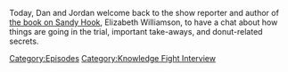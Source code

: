 {{DEFAULTSORT:
    #_EPISODE_0710:Elizabeth Williamson Returns
}}{{Episode
    | title           = Elizabeth Williamson Returns
    | caption         = Listen to this episode on [https://knowledgefight.libsyn.com/710-elizabeth-williamson-returns Libsyn] [https://open.spotify.com/episode/4E3w2vFmQWOFAPrVqS1xop Spotify], Read the [[Transcript/710: Elizabeth Williamson Returns|Unofficial Transcript]]
    | episodeNumber   = 710
    | length          = 01:09:57
    | airDate         = August 2, 2022
    | episodeType     = [[:Category:Knowledge Fight Interview|Knowledge Fight Interview]]
    | previousEpisode = [[709: 2 Dan's 2 War]]
    | nextEpisode     = [[711: August 2, 2022]]
}}

{{Stub}}

Today, Dan and Jordan welcome back to the show reporter and author of [https://www.penguinrandomhouse.com/books/624175/sandy-hook-by-elizabeth-williamson/ the book on Sandy Hook], Elizabeth Williamson, to have a chat about how things are going in the trial, important take-aways, and donut-related secrets.

[[Category:Episodes]]
[[Category:Knowledge Fight Interview]]
